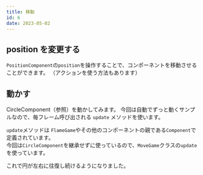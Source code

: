 ```yaml
---
title: 移動
id: 6
date: 2023-05-02
---
```



## position を変更する

`PositionComponent`の`position`を操作することで、コンポーネントを移動させることができます。
（アクションを使う方法もあります）

<DocLink document="https://docs.flame-engine.org/latest/flame/components.html#positioncomponent" />
<DocLink reference="https://pub.dev/documentation/flame/latest/components/PositionComponent-class.html" />

## 動かす

CircleComponent（<ExampleLink slug="circle" />参照）を動かしてみます。 今回は自動でずっと動くサンプルなので、毎フレーム呼び出される `update`
メソッドを使います。

`update`メソッドは `FlameGame`やその他のコンポーネントの親である`Component`で定義されています。  
今回は`CircleComponent`を継承せずに使っているので、`MoveGame`クラスの`update`を使っています。

<ExampleCode file="move/game.dart" />

これで円が左右に往復し続けるようになりました。
